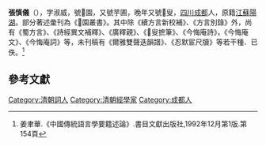{{CJK-New-Char|25D28|21CC5|ver=B}}
'''張慎儀'''（{{bd|1846年||1921年|catIdx=Z張}}），字淑威，號𥴨園，又號芋圃，晚年又號𡳅叟，[[四川|四川]][[成都|成都]]人，原籍[[江蘇|江蘇]][[陽湖|陽湖]]。部分著述彙刊為《𥴨園叢書》。其中除《續方言新校補》、《方言別錄》外，尚有《蜀方言》、《詩經異文補釋》、《廣釋親》、《𡳅叟摭筆》、《今悔庵詩》，《今悔庵文》、《今悔庵詞》等，未刊稿有《爾雅雙聲迭韻譜》、《忍默宦尺牘》等若干種．已佚。<ref>姜聿華.《中國傳統語言學要籍述論》.書目文獻出版社,1992年12月第1版.第154頁</ref>

==參考文獻==
{{reflist}}

{{DEFAULTSORT:Zhang張}}
[[Category:清朝詞人|Category:清朝詞人]]
[[Category:清朝經學家|Category:清朝經學家]]
[[Category:成都人|Category:成都人]]